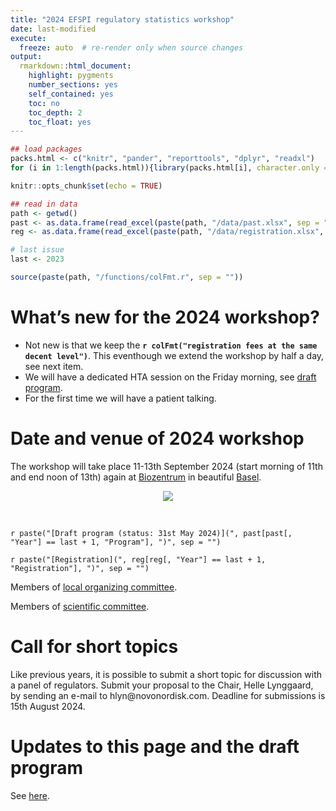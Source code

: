 ```yaml
---
title: "2024 EFSPI regulatory statistics workshop"
date: last-modified
execute:   
  freeze: auto  # re-render only when source changes
output: 
  rmarkdown::html_document:
    highlight: pygments
    number_sections: yes
    self_contained: yes
    toc: no
    toc_depth: 2
    toc_float: yes
---
```


```r
## load packages
packs.html <- c("knitr", "pander", "reporttools", "dplyr", "readxl")
for (i in 1:length(packs.html)){library(packs.html[i], character.only = TRUE)}

knitr::opts_chunk$set(echo = TRUE)

## read in data
path <- getwd()
past <- as.data.frame(read_excel(paste(path, "/data/past.xlsx", sep = ""), col_types = NULL))
reg <- as.data.frame(read_excel(paste(path, "/data/registration.xlsx", sep = ""), col_types = NULL))

# last issue 
last <- 2023

source(paste(path, "/functions/colFmt.r", sep = ""))
```

# What's new for the 2024 workshop?

- Not new is that we keep the **`r colFmt("registration fees at the same decent level")`**. This eventhough we extend the workshop by half a day, see next item.
- We will have a dedicated HTA session on the Friday morning, see [draft program](https://efspieurope.github.io/workshop/data/2024/9th%20EFSPI%20RegStat%20Workshop%20program.pdf). 
- For the first time we will have a patient talking.

# Date and venue of 2024 workshop

The workshop will take place 11-13th September 2024 (start morning of 11th and end noon of 13th) again at [Biozentrum](https://www.biozentrum.unibas.ch/) in beautiful [Basel](https://www.basel.com/en). 

<center>![](biozentrum.jpg)</center>

<br>

`r paste("[Draft program (status: 31st May 2024)](", past[past[, "Year"] == last + 1, "Program"], ")", sep = "")`

`r paste("[Registration](", reg[reg[, "Year"] == last + 1, "Registration"], ")", sep = "")`

Members of [local organizing committee](local.html).

Members of [scientific committee](scicom.html).

# Call for short topics

Like previous years, it is possible to submit a short topic for discussion with a panel of regulators. Submit your proposal to the Chair, Helle Lynggaard, by sending an e-mail to hlyn@novonordisk.com. Deadline for submissions is 15th August 2024.

# Updates to this page and the draft program

See [here](updates.html).



